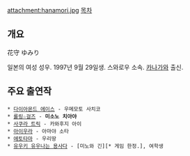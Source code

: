 attachment:hanamori.jpg
[[목차]]
== 개요 ==
花守 ゆみり

일본의 여성 성우. 1997년 9월 29일생. 스와로우 소속. [[카나가와]] 출신.

== 주요 출연작 ==
 * [[다이아몬드 에이스]] - 우메모토 사치코
 * [[롤링☆걸즈]] - '''미소노 치아야'''
 * [[사쿠라 트릭]] - 카와후지 아이
 * [[아이우라]] - 아마야 소타
 * [[에토타마]] - 우리땅
 * [[유우키 유우나는 용사다]] - [미노와 긴][* 게임 한정.], 여학생

